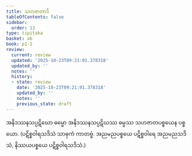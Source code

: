 ```yaml
---
title: သဟဇာတာဒိ
tableOfContents: false
sidebar:
  order: 13
type: tipitaka
basket: ab
book: p1-2
review:
  current: review
  updated: '2025-10-23T09:21:01.378318'
  updated_by: ''
  notes: ''
  history:
  - state: review
    date: '2025-10-23T09:21:01.378318'
    updated_by: ''
    notes: ''
    previous_state: draft
---
```



<ReviewStatus review={frontmatter.review} showDetails={true} />

<HypothesisAnnotation frontmatter={frontmatter} />

<DynamicBreadcrumb />

<Division number="36" book="p1-2" e="ch" v="37" p="480">

<Paragraph number="3014" book="p1-2">
အနိဒဿနသပ္ပဋိဃော ဓမ္မော အနိဒဿနသပ္ပဋိဃဿ ဓမ္မဿ သဟဇာတပစ္စယေန ပစ္စယော. (ပဋိစ္စဝါရသဒိသံ သာဓုကံ ကာတဗ္ဗံ. အညမညပစ္စယေ ပဋိစ္စဝါရေ အညမညသဒိသံ, နိဿယပစ္စယေ ပဋိစ္စဝါရသဒိသံ.)
</Paragraph>
</Division>